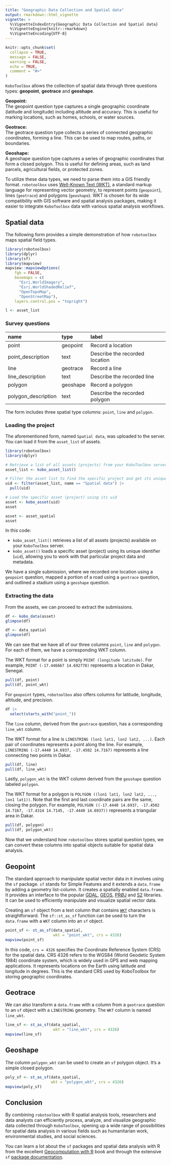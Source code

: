 ```yaml
---
title: "Geographic Data Collection and Spatial data"
output: rmarkdown::html_vignette
vignette: >
  %\VignetteIndexEntry{Geographic Data Collection and Spatial data}
  %\VignetteEngine{knitr::rmarkdown}
  %\VignetteEncoding{UTF-8}
---
```


```r
knitr::opts_chunk$set(
  collapse = TRUE,
  message = FALSE,
  warning = FALSE,
  echo = TRUE,
  comment = "#>"
)
```

`KoboToolbox` allows the collection of spatial data through three questions types: **geopoint**, **geotrace** and **geoshape**.

**Geopoint:**<br>
The geopoint question type captures a single geographic coordinate (latitude and longitude) including altitude and accuracy. This is useful for marking locations, such as homes, schools, or water sources.

**Geotrace:**<br>
The geotrace question type collects a series of connected geographic coordinates, forming a line. This can be used to map routes, paths, or boundaries.

**Geoshape:**<br>
A geoshape question type captures a series of geographic coordinates that form a closed polygon. This is useful for defining areas, such as land parcels, agricultural fields, or protected zones.


To utilize these data types, we need to parse them into a GIS friendly format. `robotoolbox` uses [Well-Known Text (WKT)](https://libgeos.org/specifications/wkt/), a standard markup language for representing vector geometry, to represent points (`geopoint`), lines (`geotrace`) and polygons (`geoshape`). WKT is chosen for its wide compatibility with GIS software and spatial analysis packages, making it easier to integrate `KoboToolbox` data with various spatial analysis workflows.

## Spatial data

The following form provides a simple demonstration of how `robotoolbox` maps spatial field types.

```r
library(robotoolbox)
library(dplyr)
library(sf)
library(mapview)
mapview::mapviewOptions(
    fgb = FALSE,
    basemaps = c(
      "Esri.WorldImagery",
      "Esri.WorldShadedRelief",
      "OpenTopoMap",
      "OpenStreetMap"),
    layers.control.pos = "topright")
```


```r
l <- asset_list
```

### Survey questions

|name                |type     |label                          |
|:-------------------|:--------|:------------------------------|
|point               |geopoint |Record a location              |
|point_description   |text     |Describe the recorded location |
|line                |geotrace |Record a line                  |
|line_description    |text     |Describe the recorded line     |
|polygon             |geoshape |Record a polygon               |
|polygon_description |text     |Describe the recorded polygon  |

The form includes three spatial type columns: `point`, `line` and `polygon`.

### Loading the project

The aforementioned form, named `Spatial data`, was uploaded to the server. You can load it from the `asset_list` of assets.

```r
library(robotoolbox)
library(dplyr)

# Retrieve a list of all assets (projects) from your KoboToolbox server
asset_list <- kobo_asset_list()

# Filter the asset list to find the specific project and get its unique identifier (uid)
uid <- filter(asset_list, name == "Spatial data") |>
  pull(uid)

# Load the specific asset (project) using its uid
asset <- kobo_asset(uid)
asset
```

```r
asset <- asset_spatial
asset
```

In this code:

- `kobo_asset_list()` retrieves a list of all assets (projects) available on your `KoboToolbox` server.
- `kobo_asset()` loads a specific asset (project) using its unique identifier (`uid`), allowing you to work with that particular project data and metadata.

We have a single submission, where we recorded one location using a `geopoint` question, mapped a portion of a road using a `geotrace` question, and outlined a stadium using a `geoshape` question.

### Extracting the data

From the assets, we can proceed to extract the submissions.

```r
df <- kobo_data(asset)
glimpse(df)
```

```r
df <- data_spatial
glimpse(df)
```

We can see that we have all of our three columns `point`, `line` and `polygon`. For each of them, we have a corresponding WKT column.

The WKT format for a point is simply `POINT (longitude latitude)`. For example, `POINT (-17.446667 14.692778)` represents a location in Dakar, Senegal.

```r
pull(df, point)
pull(df, point_wkt)
```

For `geopoint` types, `robotoolbox` also offers columns for latitude, longitude, altitude, and precision.

```r
df |>
  select(starts_with("point_"))
```

The `line` column, derived from the `geotrace` question, has a corresponding `line_wkt` column.

The WKT format for a line is `LINESTRING (lon1 lat1, lon2 lat2, ...)`. Each pair of coordinates represents a point along the line. For example, `LINESTRING (-17.4440 14.6937, -17.4502 14.7167)` represents a line connecting two points in Dakar.

```r
pull(df, line)
pull(df, line_wkt)
```

Lastly, `polygon_wkt` is the WKT column derived from the `geoshape` question labeled `polygon`.

The WKT format for a polygon is `POLYGON ((lon1 lat1, lon2 lat2, ..., lon1 lat1))`. Note that the first and last coordinate pairs are the same, closing the polygon. For example, `POLYGON ((-17.4440 14.6937, -17.4502 14.7167, -17.4314 14.7145, -17.4440 14.6937))` represents a triangular area in Dakar.

```r
pull(df, polygon)
pull(df, polygon_wkt)
```

Now that we understand how `robotoolbox` stores spatial question types, we can convert these columns into spatial objects suitable for spatial data analysis.

## Geopoint

The standard approach to manipulate spatial vector data in `R` involves using the `sf` package. `sf` stands for Simple Features and it extends a `data.frame` by adding a geometry list-column. It creates a spatially enabled `data.frame`.
It provides an interface to the popular [GDAL](https://gdal.org/), [GEOS](https://libgeos.org/), [PRØJ](https://proj.org/) and [S2](https://s2geometry.io/) libraries. It can be used to efficiently manipulate and visualize spatial vector data.

Creating an `sf` object from a text column that contains  [`WKT`](https://libgeos.org/specifications/wkt/) characters is straightforward. The `sf::st_as_sf` function can be used to turn the `data.frame` with a `WKT` column into an `sf` object.

```r
point_sf <- st_as_sf(data_spatial,
                     wkt = "point_wkt", crs = 4326)
mapview(point_sf)
```

In this code, `crs = 4326` specifies the Coordinate Reference System (CRS) for the spatial data. CRS 4326 refers to the WGS84 (World Geodetic System 1984) coordinate system, which is widely used in GPS and web mapping applications. It represents locations on the Earth using latitude and longitude in degrees. This is the standard CRS used by KoboToolbox for storing geographic coordinates.

## Geotrace

We can also transform a `data.frame` with a column from a `geotrace` question to an `sf` object with a `LINESTRING` geometry. The `WKT` column is named `line_wkt`.

```r
line_sf <- st_as_sf(data_spatial,
                     wkt = "line_wkt", crs = 4326)
mapview(line_sf)
```


## Geoshape

The column `polygon_wkt` can be used to create an `sf` polygon object. It's a simple closed polygon.

```r
poly_sf <- st_as_sf(data_spatial,
                    wkt = "polygon_wkt", crs = 4326)
mapview(poly_sf)
```

## Conclusion

By combining `robotoolbox` with R spatial analysis tools, researchers and data analysts can efficiently process, analyze, and visualize geographic data collected through `KoboToolbox`, opening up a wide range of possibilities for spatial data analysis in various fields such as humanitarian work, environmental studies, and social sciences.

You can learn a lot about the `sf` packages and spatial data analysis with R from the excellent [Geocomputation with R](https://r.geocompx.org/) book and through the extensive `sf` [package documentation](https://r-spatial.github.io/sf/).
